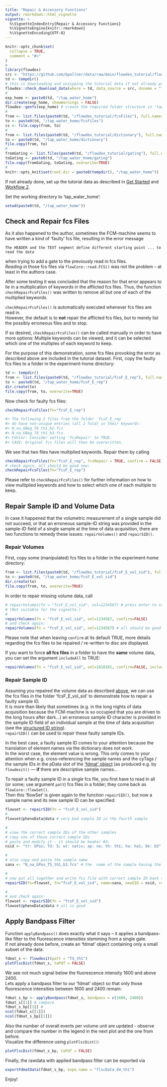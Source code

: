 ```yaml
---
title: "Repair & Accessory Functions"
output: rmarkdown::html_vignette
vignette: >
  %\VignetteIndexEntry{Repair & Accessory Functions}
  %\VignetteEngine{knitr::rmarkdown}
  %\VignetteEncoding{UTF-8}
---
```


```r
knitr::opts_chunk$set(
  collapse = TRUE,
  comment = "#>"
)
#
library(flowdex)
src <- "https://github.com/bpollner/data/raw/main/flowdex_tutorial/flowdex_tutorial.zip"
td <- tempdir()
# this is downloading and unzipping the tutorial data if not already present:
flowdex::check_download_data(where = td, data_source = src, dsname = "flowdex_tutorial")
#
exp_home <- paste0(td, "/tap_water_home") 
dir.create(exp_home, showWarnings = FALSE)
flowdex::genfs(exp_home) # create the required folder structure in 'tap_water_home'
#
from <- list.files(paste0(td, "/flowdex_tutorial/fcsFiles"), full.names = TRUE)
to <- paste0(td, "/tap_water_home/fcsFiles")
cs <- file.copy(from, to)
#
from <- list.files(paste0(td, "/flowdex_tutorial/dictionary"), full.names = TRUE)
to <- paste0(td, "/tap_water_home/dictionary")
file.copy(from, to)
#
fromGating <- list.files(paste0(td, "/flowdex_tutorial/gating"), full.names=TRUE)
toGating <- paste0(td, "/tap_water_home/gating")
file.copy(fromGating, toGating, overwrite=TRUE)
#
knitr::opts_knit$set(root.dir = paste0(tempdir(), "/tap_water_home"))
```

If not already done, set up the tutorial data as described in [Get Started](https://bpollner.github.io/flowdex/articles/flowdex.html) and [Workflow 2](https://bpollner.github.io/flowdex/articles/workflow_2).

Set the working directory to 'tap_water_home':

```r
setwd(paste0(td, "/tap_water_home"))
```

## Check and Repair fcs Files

As it also happened to the author, sometimes the FCM-machine seems to have written a kind of 'faulty' fcs file, resulting in the error message

    The HEADER and the TEXT segment define different starting point ... to read the data

when trying to add a gate to the previously read in fcs files.\
*Reading in* those fcs files via `flowCore::read.FCS()` was not the problem -- at least in the authors case.

After some testing it was concluded that the reason for that error appears to lie in a multiplication of keywords in the afflicted fcs files. Thus, the function `checkRepairFcsFiles()` was written to remove all but one of each of the multiplied keywords.

`checkRepairFcsFiles()` is automatically executed whenever fcs files are read in.\
However, the default is to **not** repair the afflicted fcs files, but to merely list the possibly erroneous files and to stop.

If so desired, `checkRepairFcsFiles()` can be called manually in order to have more options: Multiple keywords can be viewed, and it can be selected which one of the multiples of each keyword to keep.

For the purpose of this demonstration, some fcs files provoking the error as described above are included in the tutorial dataset. First, copy the faulty fcs files to a folder in the experiment-home directory:

```r
td <- tempdir()
from <- list.files(paste0(td, "/flowdex_tutorial/fcsF_E_rep"), full.names=TRUE)
to <- paste0(td, "/tap_water_home/fcsF_E_rep")
dir.create(to)
file.copy(from, to, overwrite=TRUE)
```

Now check for faulty fcs files:

```r
checkRepairFcsFiles(fn="fcsF_E_rep")

#> The following 2 files from the folder 'fcsF_E_rep' 
#> do have non-unique entries (all 2 fold) in their keywords:
#> N_na_GNeg_T6_th1_b2.fcs
#> N_na_GNeg_T6_th1_b3.fcs
#> Fehler: Consider setting 'fcsRepair' to TRUE.
#> CAVE: Original fcs files will then be overwritten.
```
We see that two files have multiplied keywords. Repair them by calling
```r
checkRepairFcsFiles(fn="fcsF_E_rep", fcsRepair = TRUE, confirm = FALSE)
# check again, all should be good now:
checkRepairFcsFiles(fn="fcsF_E_rep")
```

Please refer to `checkRepairFcsFiles()` for further information on how to view multiplied keywords and how to select which one of each multiple to keep.

## Repair Sample ID and Volume Data

In case it happened that the volumetric measurement of a single sample did not succeed, or that an erroneous sample-ID string was provided in the sample-ID field of a single sample at the time of data acquisition, there are two functions to remedy these issues: `repairVolumes()` and `repairSID()`.

### Repair Volumes {#repair-volumes}

First, copy some (manipulated) fcs files to a folder in the experiment-home directory:

```r
from <- list.files(paste0(td, "/flowdex_tutorial/fcsF_E_vol_sid"), full.names=TRUE)
to <- paste0(td, "/tap_water_home/fcsF_E_vol_sid")
dir.create(to)
file.copy(from, to, overwrite=TRUE)
```

In order to repair missing volume data, call

```r
# repairVolumes(fn = "fcsF_E_vol_sid", vol=1234567) # press enter to confirm, displays more information. 
# (Not suitable for the vignette.)
#
repairVolumes(fn = "fcsF_E_vol_sid", vol=1234567, confirm=FALSE)
# and check again:
repairVolumes(fn = "fcsF_E_vol_sid", vol=1234567) # all should be good
```

Please note that when leaving `confirm` at its default TRUE, more details regarding the fcs files to be repaired / re-written to disc are displayed.

If you want to force **all fcs files** in a folder to have the **same** volume data, you can set the argument `includeAll` to TRUE:

```r
repairVolumes(fn = "fcsF_E_vol_sid", vol=1010101, confirm=FALSE, includeAll = TRUE)
```

### Repair Sample ID

Assuming you repaired the volume data as described [above](#repair-volumes), we can use the fcs files in the folder 'fcsF_E\_vol_sid' to demonstrate how to repair a faulty sample ID.\
It is more than likely that sometimes (e.g. in the long nights of data acquisition because the FCM-machine is so occupied that you are driven to the long hours after dark...) an erroneous sample ID character is provided in the sample ID field of an individual sample at the time of data acquisition (see the [structured ID string](https://bpollner.github.io/flowdex/articles/acquire_data.html#using-structured-id-string-and-dictionary)).\
`repairSID()` can be used to repair these faulty sample IDs.

In the best case, a faulty sample ID comes to your attention because the translation of element names via the dictionary does not work.\
In the worst case, the element value is wrong. This only comes to your attention when e.g. cross-referencing the sample names and the cyTags / the sample IDs in the pData slot of the ['fdmat' object](https://bpollner.github.io/flowdex/articles/workflow_2.html#flowdexit) (as produced e.g. by `flowdexit()` --- **if** there are descriptive sample names...

To repair a faulty sample ID in a single fcs file, you first have to read in all (or some; use argument `patt`) fcs files in a folder; they come back as `flowCore::flowSet()`.\
Then this 'flowSet' is given again to the function `repairSID()`, but now a sample name and its new sample ID can be specified:

``` r
flowset <- repairSID(fn = "fcsF_E_vol_sid")
#
flowset@phenoData@data # very bad sample ID in the fourth sample

#
# view the correct sample IDs of the other samples
# copy one of those correct sample IDs
# paste and modify it - it should be beaker #3:
nsid <- "tr: GPos; Td: 5; wt: nativ; ap: no; th: th1; ha: ha1; bk: b3"

#
# also copy and paste the sample name
sana <- "N_na_GPos_T5_th1_b3.fcs" # the  name of the sample having the faulty sample ID

#
# now put all together and write fcs file with correct sample ID back to disk
repairSID(fs=flowset, fn="fcsF_E_vol_sid", name=sana, newSID = nsid, confirm = FALSE)

#
# and check again:
flowset <- repairSID(fn = "fcsF_E_vol_sid")
flowset@phenoData@data # all is good 
```

## Apply Bandpass Filter

Function `applyBandpass()` does exactly what it says -- it applies a bandpass-like filter to the fluorescence intensities stemming from a single gate.\
If not already done before, create an 'fdmat' object containing only a small subset of the data:

``` r
fdmat_s <- flowdexit(patt = "T4_th1")
plotFlscDist(fdmat_s, toPdf = FALSE)
```

We see not much signal below the fluorescence intensity 1600 and above 2400.\
Lets apply a bandpass filter to our 'fdmat' object so that only those fluorescence intensities between 1600 and 2400 remain:

``` r
fdmat_s_bp <- applyBandpass(fdmat_s, bandpass = c(1600, 2400))
fdmat_s[[1]] # compare
fdmat_s_bp[[1]] # 
ncol(fdmat_s[[1]])
ncol(fdmat_s_bp[[1]])
```

Also the number of overall events per volume unit are updated - observe and compare the number in the legend in the next plot and the one from before.\
Visualize the difference using `plotFlscDist()`:

``` r
plotFlscDist(fdmat_s_bp, toPdf = FALSE)
```

Finally, the rawdata with applied bandpass filter can be exported via

``` r
exportFdmatData(fdmat_s_bp, expo.name = "flscData_d4_th1")
```

Enjoy! 
